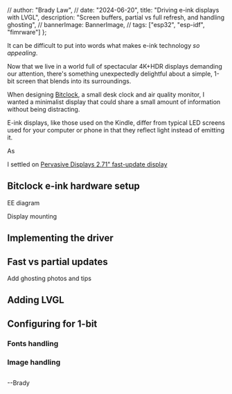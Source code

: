 
  // author: "Brady Law",
  // date: "2024-06-20",
  title: "Driving e-ink displays with LVGL",
  description: "Screen buffers, partial vs full refresh, and handling ghosting",
  // bannerImage: BannerImage,
  // tags: ["esp32", "esp-idf", "fimrware"]
};

<Title order={1} mt="xl">
  {metadata.title}
</Title>
<Title order={4} mt="sm" c="dimmed">
  {metadata.description}
</Title>

<Paper shadow="xs" px="md" py="xs" mt="xl">

It can be difficult to put into words what makes e-ink technology _so appealing_.

Now that we live in a world full of spectacular 4K+HDR displays demanding our attention,
there's something unexpectedly delightful about a simple, 1-bit screen that blends into its surroundings.

When designing [Bitclock](http://bitclock.io/), a small desk clock and air quality monitor, I wanted a minimalist
display that could share a small amount of information without being distracting.

<InlineImage
  src={BitclockImage}
  alt="Bitclock photo"
  label="Bitclock - E-ink clock + air quality monitor"
  priority
/>

E-ink displays, like those used on the Kindle, differ from typical LED screens used for your computer or phone
in that they reflect light instead of emitting it.

As

I settled on [Pervasive Displays 2.71" fast-update display](https://www.pervasivedisplays.com/product/2-71-e-ink-displays/)

## Bitclock e-ink hardware setup

EE diagram

Display mounting

## Implementing the driver

## Fast vs partial updates

<InlineVideo
  src="/videos/eink-full.mp4"
  label="Full update (slower + image inversion)"
  loop
  autoplay
/>

<InlineVideo
  src="/videos/eink-fast.mp4"
  label="Fast update (faster + direct pixel updates)"
  loop
  autoplay
/>

Add ghosting photos and tips

## Adding LVGL

## Configuring for 1-bit

### Fonts handling

### Image handling

##

--Brady

</Paper>
